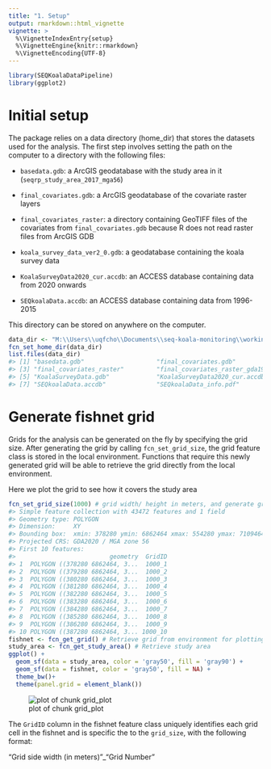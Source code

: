 ```yaml
---
title: "1. Setup"
output: rmarkdown::html_vignette
vignette: >
  %\VignetteIndexEntry{setup}
  %\VignetteEngine{knitr::rmarkdown}
  %\VignetteEncoding{UTF-8}
---
```





```r
library(SEQKoalaDataPipeline)
library(ggplot2)
```


# Initial setup

The package relies on a data directory (home_dir) that stores the
datasets used for the analysis. The first step involves setting the path
on the computer to a directory with the following files:

-   `basedata.gdb`: a ArcGIS geodatabase with the study area in it
    (`seqrp_study_area_2017_mga56`)

-   `final_covariates.gdb`: a ArcGIS geodatabase of the covariate raster
    layers

-   `final_covariates_raster`: a directory containing GeoTIFF files of
    the covariates from `final_covariates.gdb` because R does not read
    raster files from ArcGIS GDB

-   `koala_survey_data_ver2_0.gdb`: a geodatabase containing the koala
    survey data

-   `KoalaSurveyData2020_cur.accdb`: an ACCESS database containing data
    from 2020 onwards

-   `SEQkoalaData.accdb`: an ACCESS database containing data from
    1996-2015

This directory can be stored on anywhere on the computer.


```r
data_dir <- "M:\\Users\\uqfcho\\Documents\\seq-koala-monitoring\\working_data"
fcn_set_home_dir(data_dir)
list.files(data_dir)
#> [1] "basedata.gdb"                    "final_covariates.gdb"           
#> [3] "final_covariates_raster"         "final_covariates_raster_gda1994"
#> [5] "KoalaSurveyData.gdb"             "KoalaSurveyData2020_cur.accdb"  
#> [7] "SEQkoalaData.accdb"              "SEQkoalaData_info.pdf"
```

# Generate fishnet grid

Grids for the analysis can be generated on the fly by specifying the
grid size. After generating the grid by calling `fcn_set_grid_size`, the
grid feature class is stored in the local environment. Functions that
require this newly generated grid will be able to retrieve the grid
directly from the local environment.

Here we plot the grid to see how it covers the study area


```r
fcn_set_grid_size(1000) # grid width/ height in meters, and generate grid in local environment
#> Simple feature collection with 43472 features and 1 field
#> Geometry type: POLYGON
#> Dimension:     XY
#> Bounding box:  xmin: 378280 ymin: 6862464 xmax: 554280 ymax: 7109464
#> Projected CRS: GDA2020 / MGA zone 56
#> First 10 features:
#>                          geometry  GridID
#> 1  POLYGON ((378280 6862464, 3...  1000_1
#> 2  POLYGON ((379280 6862464, 3...  1000_2
#> 3  POLYGON ((380280 6862464, 3...  1000_3
#> 4  POLYGON ((381280 6862464, 3...  1000_4
#> 5  POLYGON ((382280 6862464, 3...  1000_5
#> 6  POLYGON ((383280 6862464, 3...  1000_6
#> 7  POLYGON ((384280 6862464, 3...  1000_7
#> 8  POLYGON ((385280 6862464, 3...  1000_8
#> 9  POLYGON ((386280 6862464, 3...  1000_9
#> 10 POLYGON ((387280 6862464, 3... 1000_10
fishnet <- fcn_get_grid() # Retrieve grid from environment for plotting
study_area <- fcn_get_study_area() # Retrieve study area
ggplot() +
  geom_sf(data = study_area, color = 'gray50', fill = 'gray90') +
  geom_sf(data = fishnet, color = 'gray50', fill = NA) +
  theme_bw()+
  theme(panel.grid = element_blank())
```

![plot of chunk grid_plot](fig-grid_plot-1.png)

The `GridID` column in the fishnet feature class uniquely identifies
each grid cell in the fishnet and is specific the to the `grid_size`,
with the following format:

"Grid side width (in meters)"\_"Grid Number"
